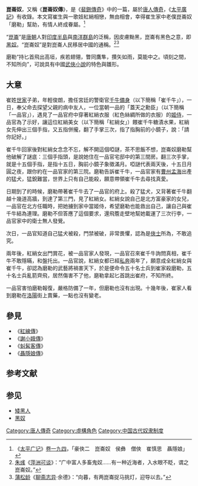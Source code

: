 '''崑崙奴'''，又稱《'''崑崙奴傳'''》，是《[[裴鉶傳奇|裴鉶傳奇]]》中的一篇，屬於[[唐人傳奇|唐人傳奇]]，《[[太平廣記|太平廣記]]》有收錄。本文寫崔生與一歌妓紅綃相戀，無由相會，幸得崔生家中老僕崑崙奴「磨勒」幫助，有情人終成眷屬。<ref>《[[:s:太平廣記|太平广记]]》[[:s:太平廣記/卷第194|卷一九四]]，「豪俠二　崑崙奴　侯彝　僧俠　崔慎思　聶隱娘」</ref>

“[[崑崙|崑崙]]”是[[唐朝|唐朝]]人對[[印度半島|印度半島]]與[[马来群岛|南洋群島]]的泛稱，因皮膚黝黑，崑崙有黑色之意，即[[黑奴|黑奴]]。“崑崙奴”是對崑崙人民移居中國的通稱。<ref>[[朱彧|朱彧]]《[[萍洲可谈|萍洲可谈]]》：“广中富人多畜鬼奴……有一种近海者，入水眼不眨，谓之崑崙奴。”</ref><ref>[[蒲松龄|蒲松龄]]《[[聊斋志异|聊斋志异]]·余德》：“向暮，有两崑崙捉马挑灯，迎导以去。”</ref>

磨勒“持匕首飛出高垣，疾若翅翎，瞥同鷹隼，攢矢如雨，莫能中之。頃刻之間，不知所向”，可說具有中國[[武俠小說|武俠小說]]的特色與雛形。

==大意==
崔姓[[世家|世家]]子弟，年輕俊朗，擔任宮廷的警衛官[[千牛備身|千牛備身]]（以下簡稱「崔千牛」），一日，奉父命去探望父親的病中友人，一位當朝一品的「蓋天之勳臣」（以下簡稱「一品官」），遇見了一品官府中穿著紅綃衣服（紅色絲綢所做的衣服）的[[姬侍|姬侍]]，一品官為了示好，讓這位紅綃美女（以下簡稱「紅綃女」）餵崔千牛糖漬水果，紅綃女先伸出三個手指，又五指併攏，翻了手掌三次，指了指胸前的小鏡子，說：「請你記好。」

崔千牛回家後對紅綃女念念不忘，解不開這個啞謎，茶不思飯不想，崑崙奴磨勒幫他破解了謎底：三個手指頭，是說她住在一品官宅邸中的第三間房。翻三次手掌，就是十五個手指，是指十五日，胸前小鏡子象徵滿月。啞謎代表兩天後，十五日月圓之夜，跟你約在一品官家的第三院。磨勒告訴崔千牛，一品官家有[[曹州|曹州]][[孟海|孟海]]出產的猛犬，猛銳難當，世界上只有自己能殺，願意帶領崔千牛去尋找真愛。

日期到了的時候，磨勒帶著崔千牛去了一品官的府上。殺了猛犬，又背著崔千牛翻越十幾道高牆，到達了第三門，見了紅綃女。紅綃女說自己是北方富豪家的女兒，一品官在北方任職時，把她擄到家中當姬侍，希望磨勒也能救出自己，讓自己與崔千牛結為連理。磨勒不但答應了這個要求，還飛簷走壁地幫她載運了三次行李，一品官家中的衛士無人發覺。

次日，一品官知道自己猛犬被殺，門禁被破，非常畏懼，認為是[[俠士|俠士]]所為，不敢追究。

兩年後，紅綃女出門賞花，被一品官家人發現，一品官召來崔千牛詢問真相，崔千牛不敢隱瞞，和盤托出。一品官說，紅綃女都已經[[私奔|私奔]]兩年了，願意成全紅綃女與崔千牛，卻認為磨勒的武藝將禍害天下，於是便命令五十名士兵到崔家殺磨勒，五十名士兵亂箭齊飛，居然傷害不了他，磨勒拿起匕首跳出崔府，不知所終。

一品官害怕磨勒報復，嚴格防備了一年，但磨勒也沒有出現。十幾年後，崔家人看到磨勒在[[洛陽|洛陽]]街上賣藥，一點也沒有變老。

==參見==
*《[[紅線傳|紅線傳]]》
*《[[謝小娥傳|謝小娥傳]]》
*《[[虯髯客傳|虯髯客傳]]》
*《[[聶隱娘傳|聶隱娘傳]]》

== 参考文献 ==
{{Reflist}}

== 参见 ==
* [[矮黑人|矮黑人]]
* [[黑奴|黑奴]]

[[Category:唐人傳奇|Category:唐人傳奇]]
[[Category:虛構角色|Category:虛構角色]]
[[Category:中国古代奴隶制度|Category:中国古代奴隶制度]]